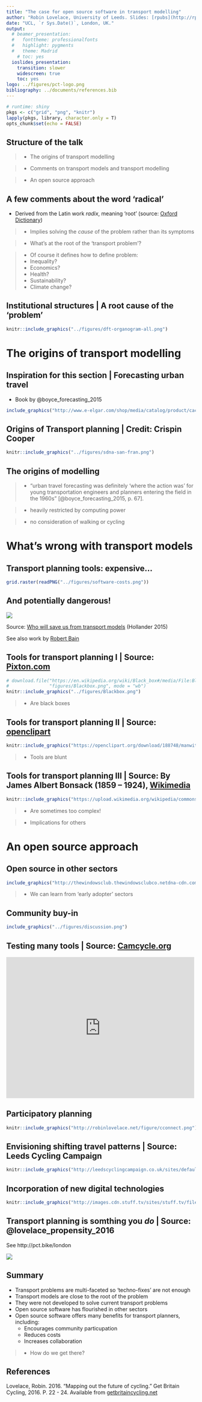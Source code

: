 ```yaml
---
title: "The case for open source software in transport modelling"
author: "Robin Lovelace, University of Leeds. Slides: [rpubs](http://rpubs.com/RobinLovelace)."
date: "UCL, `r Sys.Date()`, London, UK." 
output:
  # beamer_presentation: 
  #   fonttheme: professionalfonts
  #   highlight: pygments
  #   theme: Madrid
    # toc: yes
  ioslides_presentation:
    transition: slower
    widescreen: true
    toc: yes
logo: ../figures/pct-logo.png
bibliography: ../documents/references.bib
---
```


```r
# runtime: shiny
pkgs <- c("grid", "png", "knitr")
lapply(pkgs, library, character.only = T)
opts_chunk$set(echo = FALSE)
```

## Structure of the talk

> - The origins of transport modelling

> - Comments on transport models and transport modelling

> - An open source approach

## A few comments about the word 'radical'

- Derived from the Latin work *radix*, meaning 'root' (source: [Oxford Dictionary](http://www.oxforddictionaries.com/definition/english/radical)) 

> - Implies solving the *cause* of the problem rather than its symptoms

> - What's at the root of the 'transport problem'?

> - Of course it defines how to define problem: 
   > - Inequality?
   > - Economics?
   > - Health?
   > - Sustainability?
   > - Climate change?

## Institutional structures | A root cause of the 'problem'

```r
knitr::include_graphics("../figures/dft-organogram-all.png")
```

<!-- Even though my talk is about modelling, it is of course takes place in a political context -->

# The origins of transport modelling

## Inspiration for this section | Forecasting urban travel

- Book by @boyce_forecasting_2015

```r
include_graphics("http://www.e-elgar.com/shop/media/catalog/product/cache/1/image/225x/040ec09b1e35df139433887a97daa66f/9/7/9781848449602_4_1.jpg")
```

## Origins of Transport planning | Credit: Crispin Cooper

```r
knitr::include_graphics("../figures/sdna-san-fran.png")
```

## The origins of modelling

> - "urban travel forecasting was definitely 'where the action was' for young transportation engineers and planners entering the field in the 1960s" [@boyce_forecasting_2015, p. 67].

> - heavily restricted by computing power

> - no consideration of walking or cycling

# What's wrong with transport models

## Transport planning tools: expensive...

```r
grid.raster(readPNG("../figures/software-costs.png"))
```

## And potentially dangerous!

![](../figures/holander.png)

Source: [Who will save us from transport models](http://www.ctthink.com/publications.html) (Hollander 2015)

See also work by [Robert Bain](http://ibtta.org/sites/default/files/The%20Reasonableness%20of%20Traffic%20Forecasts.pdf)

## Tools for transport planning I | Source: [Pixton.com](https://www.pixton.com/comic/xya3s212)

```r
# download.file("https://en.wikipedia.org/wiki/Black_box#/media/File:Blackbox3D-withGraphs.png",
#               "figures/Blackbox.png", mode = "wb")
knitr::include_graphics("../figures/Blackbox.png")
```

> - Are black boxes

<!-- I had quite rant about this last - won't dwell on it too much and will focus on solutions rather than problems -->

## Tools for transport planning II | Source: [openclipart](https://openclipart.org/download/188748/manwithbighammer.svg)

```r
knitr::include_graphics("https://openclipart.org/download/188748/manwithbighammer.svg")
```

> - Tools are blunt

## Tools for transport planning III | Source: By James Albert Bonsack (1859 – 1924), [Wikimedia](https://commons.wikimedia.org/w/index.php?curid=1267158)

```r
knitr::include_graphics("https://upload.wikimedia.org/wikipedia/commons/thumb/c/ce/Bonsack_machine.png/800px-Bonsack_machine.png")
```

> - Are sometimes too complex!

> - Implications for others

# An open source approach

## Open source in other sectors

```r
include_graphics("http://thewindowsclub.thewindowsclubco.netdna-cdn.com/wp-content/uploads/2015/01/How-to-Make-Money-Using-Open-Source-Software.png")
```

> - We can learn from 'early adopter' sectors

## Community buy-in

```r
include_graphics("../figures/discussion.png")
```


## Testing many tools | Source: [Camcycle.org](https://www.camcycle.org.uk/blog/2015/10/23/milton-road-elizabeth-way-junction-proposals/)

<iframe allowfullscreen="" frameborder="0" height="375" mozallowfullscreen="" src="https://player.vimeo.com/video/143309697" webkitallowfullscreen="" width="500"></iframe>

## Participatory planning

```r
knitr::include_graphics("http://robinlovelace.net/figure/cconnect.png")
```

## Envisioning shifting travel patterns | Source: Leeds Cycling Campaign

```r
knitr::include_graphics("http://leedscyclingcampaign.co.uk/sites/default/files/Residential%20Street%20small_0.jpg")
```

## Incorporation of new digital technologies

```r
knitr::include_graphics("http://images.cdn.stuff.tv/sites/stuff.tv/files/styles/big-image/public/news/see-sense-light.jpg")
```

## Transport planning is somthing you *do* | Source: @lovelace_propensity_2016

See http://pct.bike/london

[![](https://github.com/npct/pct/raw/master/figures/rnet-leeds-base-to-godutch.png)](https://github.com/npct/pct/raw/master/figures/rnet-leeds-base-to-godutch.png)


## Summary

- Transport problems are multi-faceted so 'techno-fixes' are not enough
- Transport models are close to the root of the problem
- They were not developed to solve current transport problems
- Open source software has flourished in other sectors
- Open source software offers many benefits for transport planners, including:
    - Encourages community particupation
    - Reduces costs
    - Increases collaboration
    
> - How do we get there?

## References

Lovelace, Robin. 2016. "Mapping out the future of cycling." Get Britain Cycling, 2016. P. 22 - 24. Available from [getbritaincycling.net](http://getbritaincycling.net/)

<!-- [arxiv.org/abs/1509.04425](http://arxiv.org/abs/1509.04425) -->

